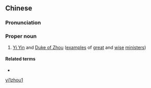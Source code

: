==Chinese==
{{zh-forms}}

===Pronunciation===
{{zh-pron
|m=yīzhōu
|cat=pn
}}

===Proper noun===
{{zh-proper noun}}

# {{lb|zh|archaic}} [[w:Yi Yin|Yi Yin]] and [[w:Duke of Zhou|Duke of Zhou]] ([[example]]s of [[great]] and [[wise]] [[minister]]s)

====Related terms====
* {{l|zh|伊尹}}

[[Category:Mandarin archaic terms|yi1zhou1]]